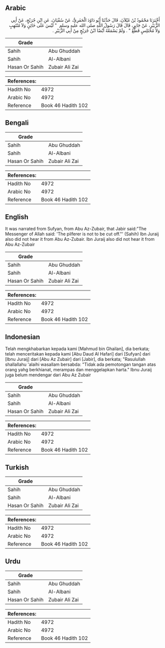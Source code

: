 ## Arabic


<div dir="rtl" lang="ar" style={{fontSize:'larger',backgroundColor:'#f8f9fa',padding:20}}>
أَخْبَرَنَا مَحْمُودُ بْنُ غَيْلاَنَ، قَالَ حَدَّثَنَا أَبُو دَاوُدَ الْحَفَرِيُّ، عَنْ سُفْيَانَ، عَنِ ابْنِ جُرَيْجٍ، عَنْ أَبِي الزُّبَيْرِ، عَنْ جَابِرٍ، قَالَ قَالَ رَسُولُ اللَّهِ صلى الله عليه وسلم ‏ "‏ لَيْسَ عَلَى خَائِنٍ وَلاَ مُنْتَهِبٍ وَلاَ مُخْتَلِسٍ قَطْعٌ ‏"‏ ‏.‏ وَلَمْ يَسْمَعْهُ أَيْضًا ابْنُ جُرَيْجٍ مِنْ أَبِي الزُّبَيْرِ ‏.‏
</div>
<div style={{backgroundColor:'#f8f9fa',padding:20, marginBottom: 10}}><table> <thead> <tr> <th>Grade</th> <th></th> </tr> </thead> <tbody> <tr><td>Sahih</td><td>Abu Ghuddah</td></tr><tr><td>Sahih</td><td>Al-Albani</td></tr><tr><td>Hasan Or Sahih</td><td>Zubair Ali Zai</td></tr></tbody></table><table> <thead> <tr> <th>References:</th> <th></th> </tr> </thead> <tbody><tr><td>Hadith No</td><td>4972</td></tr><tr><td>Arabic No</td><td>4972</td></tr><tr><td>Reference</td><td>Book 46 Hadith 102</td></tr></tbody></table></div>

## Bengali


<div dir="ltr" lang="bn" style={{fontSize:'larger',backgroundColor:'#f8f9fa',padding:20}}>

</div>
<div style={{backgroundColor:'#f8f9fa',padding:20, marginBottom: 10}}><table> <thead> <tr> <th>Grade</th> <th></th> </tr> </thead> <tbody> <tr><td>Sahih</td><td>Abu Ghuddah</td></tr><tr><td>Sahih</td><td>Al-Albani</td></tr><tr><td>Hasan Or Sahih</td><td>Zubair Ali Zai</td></tr></tbody></table><table> <thead> <tr> <th>References:</th> <th></th> </tr> </thead> <tbody><tr><td>Hadith No</td><td>4972</td></tr><tr><td>Arabic No</td><td>4972</td></tr><tr><td>Reference</td><td>Book 46 Hadith 102</td></tr></tbody></table></div>

## English


<div dir="ltr" lang="en" style={{fontSize:'larger',backgroundColor:'#f8f9fa',padding:20}}>
It was narrated from Sufyan, from Abu Az-Zubair, that Jabir said:"The Messenger of Allah said: 'The pilferer is not to be cut off."' (Sahih) Ibn Juraij also did not hear it from Abu Az-Zubair. Ibn Juraij also did not hear it from Abu Az-Zubair
</div>
<div style={{backgroundColor:'#f8f9fa',padding:20, marginBottom: 10}}><table> <thead> <tr> <th>Grade</th> <th></th> </tr> </thead> <tbody> <tr><td>Sahih</td><td>Abu Ghuddah</td></tr><tr><td>Sahih</td><td>Al-Albani</td></tr><tr><td>Hasan Or Sahih</td><td>Zubair Ali Zai</td></tr></tbody></table><table> <thead> <tr> <th>References:</th> <th></th> </tr> </thead> <tbody><tr><td>Hadith No</td><td>4972</td></tr><tr><td>Arabic No</td><td>4972</td></tr><tr><td>Reference</td><td>Book 46 Hadith 102</td></tr></tbody></table></div>

## Indonesian


<div dir="ltr" lang="id" style={{fontSize:'larger',backgroundColor:'#f8f9fa',padding:20}}>
Telah mengkhabarkan kepada kami [Mahmud bin Ghailan], dia berkata; telah menceritakan kepada kami [Abu Daud Al Hafari] dari [Sufyan] dari [Ibnu Juraij] dari [Abu Az Zubair] dari [Jabir], dia berkata; "Rasulullah shallallahu 'alaihi wasallam bersabda: "Tidak ada pemotongan tangan atas orang yahg berkhianat, merampas dan menggelapkan harta." Ibnu Juraij juga belum mendengar dari Abu Az Zubair
</div>
<div style={{backgroundColor:'#f8f9fa',padding:20, marginBottom: 10}}><table> <thead> <tr> <th>Grade</th> <th></th> </tr> </thead> <tbody> <tr><td>Sahih</td><td>Abu Ghuddah</td></tr><tr><td>Sahih</td><td>Al-Albani</td></tr><tr><td>Hasan Or Sahih</td><td>Zubair Ali Zai</td></tr></tbody></table><table> <thead> <tr> <th>References:</th> <th></th> </tr> </thead> <tbody><tr><td>Hadith No</td><td>4972</td></tr><tr><td>Arabic No</td><td>4972</td></tr><tr><td>Reference</td><td>Book 46 Hadith 102</td></tr></tbody></table></div>

## Turkish


<div dir="ltr" lang="tr" style={{fontSize:'larger',backgroundColor:'#f8f9fa',padding:20}}>

</div>
<div style={{backgroundColor:'#f8f9fa',padding:20, marginBottom: 10}}><table> <thead> <tr> <th>Grade</th> <th></th> </tr> </thead> <tbody> <tr><td>Sahih</td><td>Abu Ghuddah</td></tr><tr><td>Sahih</td><td>Al-Albani</td></tr><tr><td>Hasan Or Sahih</td><td>Zubair Ali Zai</td></tr></tbody></table><table> <thead> <tr> <th>References:</th> <th></th> </tr> </thead> <tbody><tr><td>Hadith No</td><td>4972</td></tr><tr><td>Arabic No</td><td>4972</td></tr><tr><td>Reference</td><td>Book 46 Hadith 102</td></tr></tbody></table></div>

## Urdu


<div dir="rtl" lang="ur" style={{fontSize:'larger',backgroundColor:'#f8f9fa',padding:20}}>

</div>
<div style={{backgroundColor:'#f8f9fa',padding:20, marginBottom: 10}}><table> <thead> <tr> <th>Grade</th> <th></th> </tr> </thead> <tbody> <tr><td>Sahih</td><td>Abu Ghuddah</td></tr><tr><td>Sahih</td><td>Al-Albani</td></tr><tr><td>Hasan Or Sahih</td><td>Zubair Ali Zai</td></tr></tbody></table><table> <thead> <tr> <th>References:</th> <th></th> </tr> </thead> <tbody><tr><td>Hadith No</td><td>4972</td></tr><tr><td>Arabic No</td><td>4972</td></tr><tr><td>Reference</td><td>Book 46 Hadith 102</td></tr></tbody></table></div>
